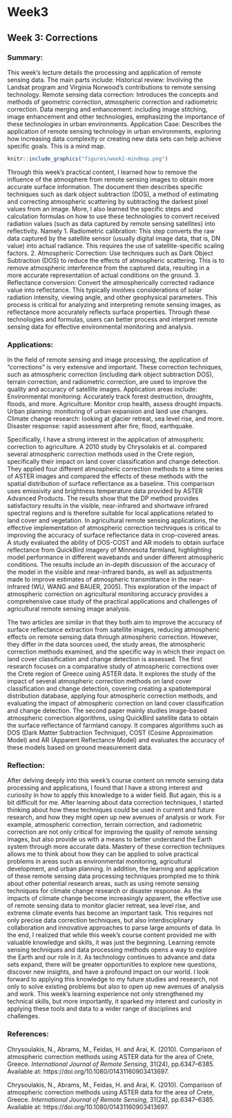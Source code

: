 # Week3

## Week 3: Corrections

### Summary:

This week’s lecture details the processing and application of remote sensing data. The main parts include: Historical review: Involving the Landsat program and Virginia Norwood's contributions to remote sensing technology. Remote sensing data correction: Introduces the concepts and methods of geometric correction, atmospheric correction and radiometric correction. Data merging and enhancement: including image stitching, image enhancement and other technologies, emphasizing the importance of these technologies in urban environments. Application Case: Describes the application of remote sensing technology in urban environments, exploring how increasing data complexity or creating new data sets can help achieve specific goals. This is a mind map.

```r
knitr::include_graphics("figures/week2-mindmap.png")
```

Through this week’s practical content, I learned how to remove the influence of the atmosphere from remote sensing images to obtain more accurate surface information. The document then describes specific techniques such as dark object subtraction (DOS), a method of estimating and correcting atmospheric scattering by subtracting the darkest pixel values from an image. More, I also learned the specific steps and calculation formulas on how to use these technologies to convert received radiation values (such as data captured by remote sensing satellites) into reflectivity. Namely 1. Radiometric calibration: This step converts the raw data captured by the satellite sensor (usually digital image data, that is, DN value) into actual radiance. This requires the use of satellite-specific scaling factors. 2. Atmospheric Correction: Use techniques such as Dark Object Subtraction (DOS) to reduce the effects of atmospheric scattering. This is to remove atmospheric interference from the captured data, resulting in a more accurate representation of actual conditions on the ground. 3. Reflectance conversion: Convert the atmospherically corrected radiance value into reflectance. This typically involves considerations of solar radiation intensity, viewing angle, and other geophysical parameters. This process is critical for analyzing and interpreting remote sensing images, as reflectance more accurately reflects surface properties. Through these technologies and formulas, users can better process and interpret remote sensing data for effective environmental monitoring and analysis.

### Applications:

In the field of remote sensing and image processing, the application of "corrections" is very extensive and important. These correction techniques, such as atmospheric correction (including dark object subtraction DOS), terrain correction, and radiometric correction, are used to improve the quality and accuracy of satellite images. Application areas include: Environmental monitoring: Accurately track forest destruction, droughts, floods, and more. Agriculture: Monitor crop health, assess drought impacts. Urban planning: monitoring of urban expansion and land use changes. Climate change research: looking at glacier retreat, sea level rise, and more. Disaster response: rapid assessment after fire, flood, earthquake.

Specifically, I have a strong interest in the application of atmospheric correction to agriculture. A 2010 study by Chrysolakis et al. compared several atmospheric correction methods used in the Crete region, specifically their impact on land cover classification and change detection. They applied four different atmospheric correction methods to a time series of ASTER images and compared the effects of these methods with the spatial distribution of surface reflectance as a baseline. This comparison uses emissivity and brightness temperature data provided by ASTER Advanced Products. The results show that the DP method provides satisfactory results in the visible, near-infrared and shortwave infrared spectral regions and is therefore suitable for local applications related to land cover and vegetation. In agricultural remote sensing applications, the effective implementation of atmospheric correction techniques is critical to improving the accuracy of surface reflectance data in crop-covered areas. A study evaluated the ability of DOS-COST and AR models to obtain surface reflectance from QuickBird imagery of Minnesota farmland, highlighting model performance in different wavebands and under different atmospheric conditions. The results include an in-depth discussion of the accuracy of the model in the visible and near-infrared bands, as well as adjustments made to improve estimates of atmospheric transmittance in the near-infrared (WU, WANG and BAUER, 2005). This exploration of the impact of atmospheric correction on agricultural monitoring accuracy provides a comprehensive case study of the practical applications and challenges of agricultural remote sensing image analysis.

The two articles are similar in that they both aim to improve the accuracy of surface reflectance extraction from satellite images, reducing atmospheric effects on remote sensing data through atmospheric correction. However, they differ in the data sources used, the study areas, the atmospheric correction methods examined, and the specific way in which their impact on land cover classification and change detection is assessed. The first research focuses on a comparative study of atmospheric corrections over the Crete region of Greece using ASTER data. It explores the study of the impact of several atmospheric correction methods on land cover classification and change detection, covering creating a spatiotemporal distribution database, applying four atmospheric correction methods, and evaluating the impact of atmospheric correction on land cover classification and change detection. The second paper mainly studies image-based atmospheric correction algorithms, using QuickBird satellite data to obtain the surface reflectance of farmland canopy. It compares algorithms such as DOS (Dark Matter Subtraction Technique), COST (Cosine Approximation Model) and AR (Apparent Reflectance Model) and evaluates the accuracy of these models based on ground measurement data.

### Reflection:

After delving deeply into this week's course content on remote sensing data processing and applications, I found that I have a strong interest and curiosity in how to apply this knowledge to a wider field. But again, this is a bit difficult for me. After learning about data correction techniques, I started thinking about how these techniques could be used in current and future research, and how they might open up new avenues of analysis or work. For example, atmospheric correction, terrain correction, and radiometric correction are not only critical for improving the quality of remote sensing images, but also provide us with a means to better understand the Earth system through more accurate data. Mastery of these correction techniques allows me to think about how they can be applied to solve practical problems in areas such as environmental monitoring, agricultural development, and urban planning. In addition, the learning and application of these remote sensing data processing techniques prompted me to think about other potential research areas, such as using remote sensing techniques for climate change research or disaster response. As the impacts of climate change become increasingly apparent, the effective use of remote sensing data to monitor glacier retreat, sea level rise, and extreme climate events has become an important task. This requires not only precise data correction techniques, but also interdisciplinary collaboration and innovative approaches to parse large amounts of data. In the end, I realized that while this week's course content provided me with valuable knowledge and skills, it was just the beginning. Learning remote sensing techniques and data processing methods opens a way to explore the Earth and our role in it. As technology continues to advance and data sets expand, there will be greater opportunities to explore new questions, discover new insights, and have a profound impact on our world. I look forward to applying this knowledge to my future studies and research, not only to solve existing problems but also to open up new avenues of analysis and work. This week’s learning experience not only strengthened my technical skills, but more importantly, it sparked my interest and curiosity in applying these tools and data to a wider range of disciplines and challenges.

### References:

Chrysoulakis, N., Abrams, M., Feidas, H. and Arai, K. (2010). Comparison of atmospheric correction methods using ASTER data for the area of Crete, Greece. *International Journal of Remote Sensing*, 31(24), pp.6347–6385. Available at: https://doi.org/10.1080/01431160903413697.

Chrysoulakis, N., Abrams, M., Feidas, H. and Arai, K. (2010). Comparison of atmospheric correction methods using ASTER data for the area of Crete, Greece. *International Journal of Remote Sensing*, 31(24), pp.6347–6385. Available at: https://doi.org/10.1080/01431160903413697.
